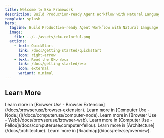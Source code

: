 ```yaml
---
title: Welcome to Eko Framework
description: Build Production-ready Agent Workflow with Natural Language
template: splash
hero:
  tagline: Build Production-ready Agent Workflow with Natural Language
  image:
    file: ../../assets/eko-colorful.png
  actions:
    - text: QuickStart
      link: /docs/getting-started/quickstart
      icon: right-arrow
    - text: Read the Eko docs
      link: /docs/getting-started/eko
      icon: external
      variant: minimal
---
```



## Learn More

<CardGrid>
	<Card title="Use Eko in Browser Extension" icon="puzzle">
		Learn more in [Browser Use - Browser Extension](/docs/browseruse/browser-extension).
	</Card>
	<Card title="Use Eko in Node.js" icon="node">
		Learn more in [Computer Use - Node.js](/docs/computeruse/computer-node).
	</Card>
	<Card title="Use Eko in Web" icon="seti:react">
		Learn more in [Browser Use - Web](/docs/browseruse/browser-web).
	</Card>
	<Card title="Use Eko in AI-Browser Fellou" icon="laptop">
		Learn more in [Computer Use - Fellou](/docs/computeruse/computer-fellou).
	</Card>
	<Card title="Architecture" icon="threads">
		Learn more in [Architecture](/docs/architecture).
	</Card>
	<Card title="Roadmap" icon="seti:todo">
		Learn more in [Roadmap](/docs/release/overview).
	</Card>
</CardGrid>
